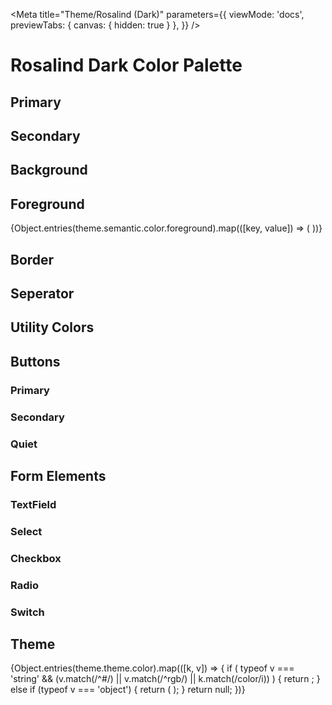 
<Meta 
  title="Theme/Rosalind (Dark)"
  parameters={{
    viewMode: 'docs',
    previewTabs: { 
      canvas: { hidden: true } 
     },
  }}
/>

# Rosalind Dark Color Palette

## Primary 

<Headline/>

<ColorPalette>
  <GroupColorItem title="primary" tokenGroup={theme.semantic.color.primary} tokenName="--ros-semantic-color-primary-{type}"/>
</ColorPalette>

## Secondary
<ColorPalette>
  <GroupColorItem title="secondary" tokenGroup={theme.semantic.color.secondary} tokenName="--ros-semantic-color-secondary-{type}"/>
</ColorPalette>

## Background
<ColorPalette>
  <GroupColorItem title="background" tokenGroup={theme.semantic.color.background} tokenName="--ros-semantic-color-background-{type}"/>
</ColorPalette>

## Foreground
<ColorPalette>
  {Object.entries(theme.semantic.color.foreground).map(([key, value]) => (
    <ColorItem key={key} title={key} subtitle={`--ros-semantic-color-foreground-${key}`} colors={[value]} />
  ))}
</ColorPalette>

## Border
<ColorPalette>
  <GroupColorItem title="border" tokenGroup={theme.semantic.color.border} tokenName="--ros-semantic-color-border-{type}"/>
</ColorPalette>

## Seperator
<ColorPalette>
  <GroupColorItem title="seperator" tokenGroup={theme.semantic.color.seperator} tokenName="--ros-semantic-color-seperator-{type}"/>
</ColorPalette>

## Utility Colors
<ColorPalette>
  <GroupColorItem title="positive" tokenGroup={theme.semantic.color.positive} tokenName="--ros-semantic-color-positive-{type}"/>
</ColorPalette>

<ColorPalette>
  <GroupColorItem title="negative" tokenGroup={theme.semantic.color.negative} tokenName="--ros-semantic-color-negative-{type}"/>
</ColorPalette>

<ColorPalette>
  <GroupColorItem title="notice" tokenGroup={theme.semantic.color.notice} tokenName="--ros-semantic-color-notice-{type}"/>
</ColorPalette>

<ColorPalette>
  <GroupColorItem title="informative" tokenGroup={theme.semantic.color.informative} tokenName="--ros-semantic-color-informative-{type}"/>
</ColorPalette>

## Buttons

### Primary
<ColorPalette>
  <GroupColorItem title="Default State" tokenGroup={theme.component.button.color.primary.default} tokenName="--ros-component-button-color-primary-default-{type}"/>
  <GroupColorItem title="Hover State" tokenGroup={theme.component.button.color.primary.hover} tokenName="--ros-component-button-color-primary-hover-{type}"/>
  <GroupColorItem title="Key Focus State" tokenGroup={theme.component.button.color.primary['key-focus']} tokenName="--ros-component-button-color-primary-key-focus-{type}"/>
  <GroupColorItem title="Down State" tokenGroup={theme.component.button.color.primary.down} tokenName="--ros-component-button-color-primary-down-{type}"/>
  <GroupColorItem title="Disabled State" tokenGroup={theme.component.button.color.primary.disabled} tokenName="--ros-component-button-color-primary-disabled-{type}"/>
</ColorPalette>

### Secondary
<ColorPalette>
  <GroupColorItem title="Default State" tokenGroup={theme.component.button.color.secondary.default} tokenName="--ros-component-button-color-secondary-default-{type}"/>
  <GroupColorItem title="Hover State" tokenGroup={theme.component.button.color.secondary.hover} tokenName="--ros-component-button-color-secondary-hover-{type}"/>
  <GroupColorItem title="Key Focus State" tokenGroup={theme.component.button.color.secondary['key-focus']} tokenName="--ros-component-button-color-secondary-key-focus-{type}"/>
  <GroupColorItem title="Down State" tokenGroup={theme.component.button.color.secondary.down} tokenName="--ros-component-button-color-secondary-down-{type}"/>
  <GroupColorItem title="Disabled State" tokenGroup={theme.component.button.color.secondary.disabled} tokenName="--ros-component-button-color-secondary-disabled-{type}"/>
</ColorPalette>

### Quiet
<ColorPalette>
  <GroupColorItem title="Default State" tokenGroup={theme.component.button.color.quiet.default} tokenName="--ros-component-button-color-quiet-default-{type}"/>
  <GroupColorItem title="Hover State" tokenGroup={theme.component.button.color.quiet.hover} tokenName="--ros-component-button-color-quiet-hover-{type}"/>
  <GroupColorItem title="Key Focus State" tokenGroup={theme.component.button.color.quiet['key-focus']} tokenName="--ros-component-button-color-quiet-key-focus-{type}"/>
  <GroupColorItem title="Down State" tokenGroup={theme.component.button.color.quiet.down} tokenName="--ros-component-button-color-quiet-down-{type}"/>
  <GroupColorItem title="Disabled State" tokenGroup={theme.component.button.color.quiet.disabled} tokenName="--ros-component-button-color-quiet-disabled-{type}"/>
</ColorPalette>

## Form Elements

### TextField
<ColorPalette>
  <GroupColorItem title="Default State" tokenGroup={theme.component['text-field'].color.default} tokenName="--ros-component-text-field-color-default-{type}"/>
  <GroupColorItem title="Hover State" tokenGroup={theme.component['text-field'].color.hover} tokenName="--ros-component-text-field-color-hover-{type}"/>
  <GroupColorItem title="Key Focus State" tokenGroup={theme.component['text-field'].color['key-focus']} tokenName="--ros-component-text-field-color-key-focus-{type}"/>
  <GroupColorItem title="Success State" tokenGroup={theme.component['text-field'].color.success} tokenName="--ros-component-text-field-color-success-{type}"/>
  <GroupColorItem title="Error State" tokenGroup={theme.component['text-field'].color.error} tokenName="--ros-component-text-field-color-error-{type}"/>
  <GroupColorItem title="Disabled State" tokenGroup={theme.component['text-field'].color.disabled} tokenName="--ros-component-text-field-color-disabled-{type}"/>
</ColorPalette>

### Select
<ColorPalette>
  <GroupColorItem title="Default State" tokenGroup={theme.component.select.color.default} tokenName="--ros-component-select-color-default-{type}"/>
  <GroupColorItem title="Hover State" tokenGroup={theme.component.select.color.hover} tokenName="--ros-component-select-color-hover-{type}"/>
  <GroupColorItem title="Key Focus State" tokenGroup={theme.component.select.color['key-focus']} tokenName="--ros-component-select-color-key-focus-{type}"/>
  <GroupColorItem title="Success State" tokenGroup={theme.component.select.color.success} tokenName="--ros-component-select-color-success-{type}"/>
  <GroupColorItem title="Error State" tokenGroup={theme.component.select.color.error} tokenName="--ros-component-select-color-error-{type}"/>
  <GroupColorItem title="Disabled State" tokenGroup={theme.component.select.color.disabled} tokenName="--ros-component-select-color-disabled-{type}"/>
</ColorPalette>

### Checkbox
<ColorPalette>
  <GroupColorItem title="Default State" tokenGroup={theme.component.checkbox.color.default} tokenName="--ros-component-checkbox-color-default-{type}"/>
  <GroupColorItem title="Hover State" tokenGroup={theme.component.checkbox.color.hover} tokenName="--ros-component-checkbox-color-hover-{type}"/>
  <GroupColorItem title="Key Focus State" tokenGroup={theme.component.checkbox.color['key-focus']} tokenName="--ros-component-checkbox-color-key-focus-{type}"/>
  <GroupColorItem title="Checked State" tokenGroup={theme.component.checkbox.color.checked} tokenName="--ros-component-checkbox-color-checked-{type}"/>
  <GroupColorItem title="Disabled State" tokenGroup={theme.component.checkbox.color.disabled} tokenName="--ros-component-checkbox-color-disabled-{type}"/>
</ColorPalette>

### Radio
<ColorPalette>
  <GroupColorItem title="Default State" tokenGroup={theme.component.radio.color.default} tokenName="--ros-component-radio-color-default-{type}"/>
  <GroupColorItem title="Hover State" tokenGroup={theme.component.radio.color.hover} tokenName="--ros-component-radio-color-hover-{type}"/>
  <GroupColorItem title="Key Focus State" tokenGroup={theme.component.radio.color['key-focus']} tokenName="--ros-component-radio-color-key-focus-{type}"/>
  <GroupColorItem title="Checked State" tokenGroup={theme.component.radio.color.checked} tokenName="--ros-component-radio-color-checked-{type}"/>
  <GroupColorItem title="Disabled State" tokenGroup={theme.component.radio.color.disabled} tokenName="--ros-component-radio-color-disabled-{type}"/>
</ColorPalette>

### Switch
<ColorPalette>
  <GroupColorItem title="Default State" tokenGroup={theme.component.switch.color.default} tokenName="--ros-component-switch-color-default-{type}"/>
  <GroupColorItem title="Hover State" tokenGroup={theme.component.switch.color.hover} tokenName="--ros-component-switch-color-hover-{type}"/>
  <GroupColorItem title="Key Focus State" tokenGroup={theme.component.switch.color['key-focus']} tokenName="--ros-component-switch-color-key-focus-{type}"/>
  <GroupColorItem title="Checked State" tokenGroup={theme.component.switch.color.checked} tokenName="--ros-component-switch-color-checked-{type}"/>
  <GroupColorItem title="Disabled State" tokenGroup={theme.component.switch.color.disabled} tokenName="--ros-component-switch-color-disabled-{type}"/>
</ColorPalette>

## Theme
<ColorPalette>
  {Object.entries(theme.theme.color).map(([k, v]) => {
        if (
          typeof v === 'string' &&
          (v.match(/^#/) || v.match(/^rgb/) || k.match(/color/i))
        ) {
          return <ColorItem key={k} title={k} colors={{ [k]: v }} />;
        } else if (typeof v === 'object') {
          return (
            <GroupColorItem title={k} tokenGroup={v} tokenName={`--ros-theme-color-${k}-{level}`}/>
          );
        }
        return null;
      })}
</ColorPalette>

